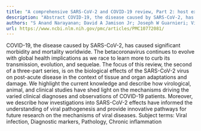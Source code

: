 ```yaml
---
title: "A comprehensive SARS-CoV-2 and COVID-19 review, Part 2: host extracellular to systemic effects of SARS-CoV-2 infection"
description: "Abstract COVID-19, the disease caused by SARS-CoV-2, has caused significant morbidity and mortality worldwide. The betacoronavirus continues to evolve with global health implications as we race to lea..."
authors: "S Anand Narayanan; David A Jamison Jr; Joseph W Guarnieri; Victoria Zaksas; Michael Topper; Andrew P Koutnik; Jiwoon Park; Kevin B Clark; Francisco J Enguita; Ana Lúcia Leitão; Saswati Das; Pedro M Moraes-Vieira; Diego Galeano; Christopher E Mason; Nídia S Trovão; Robert E Schwartz; Jonathan C Schisler; Jordana G A Coelho-dos-Reis; Eve Syrkin Wurtele; Afshin Beheshti"
url: https://www.ncbi.nlm.nih.gov/pmc/articles/PMC10772081/
---
```


COVID-19, the disease caused by SARS-CoV-2, has caused significant morbidity and mortality worldwide. The betacoronavirus continues to evolve with global health implications as we race to learn more to curb its transmission, evolution, and sequelae. The focus of this review, the second of a three-part series, is on the biological effects of the SARS-CoV-2 virus on post-acute disease in the context of tissue and organ adaptations and damage. We highlight the current knowledge and describe how virological, animal, and clinical studies have shed light on the mechanisms driving the varied clinical diagnoses and observations of COVID-19 patients. Moreover, we describe how investigations into SARS-CoV-2 effects have informed the understanding of viral pathogenesis and provide innovative pathways for future research on the mechanisms of viral diseases. Subject terms: Viral infection, Diagnostic markers, Pathology, Chronic inflammation
